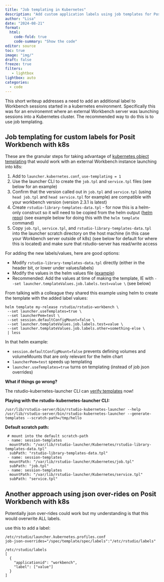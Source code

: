 ```yaml
---
title: "Job templating in Kubernetes" 
description: "Add custom application labels using job templates for Posit Workbench with k8s"
author: "Lisa"
date: "2024-08-21"
format:
  html:
    code-fold: true
    code-summary: "Show the code"
editor: source
toc: true
image: "img/"
draft: false
freeze: true
filters:
   - lightbox
lightbox: auto
categories:
  - code
---
```


This short writeup addresses a need to add an additional label to Workbench sessions started in a kubernetes environment. Specifically this was for an environemnt where an external Workbench server was launching sessions into a Kubernetes cluster. The recommended way to do this is to use job templating. 

## Job templating for custom labels for Posit Workbench with k8s

These are the granular steps for taking advantage of [kubernetes object templating](https://docs.posit.co/ide/server-pro/job_launcher/kubernetes_plugin.html#kube-templating) that would work with an external Workbench instance launching into k8s: 


1. Add to `launcher.kubernetes.conf`, `use-templating = 1`
2. Use the launcher CLI to create the `job.tpl` and `service.tpl` files (see below for an example) 
3. Confirm that the version called out in  `job.tpl` and `service.tpl` (using `head job.tpl` and `head service.tpl` for example) are compatible with your workbench version (version 2.3.1 is latest)
4. Create  `rstudio-library-templates-data.tpl` - for now this is a helm-only construct so it will need to be copied from the helm output ([helm repo](https://github.com/rstudio/helm/tree/main/charts/rstudio-workbench)) (see example below for doing this with the `helm template` command) 
5. Copy `job.tpl`, `service.tpl`, and `rstudio-library-templates-data.tpl` into the launcher scratch directory on the host machine (in this case your Workbench server outside of k8s) (see below for default for where this is located) and make sure that rstudio-server has read/write access

For adding the new labels/values, here are good options:

- Modify `rstudio-library-templates-data.tpl` directly (either in the header bit, or lower under values/labels)
- Modify the values in the helm values file ([example](https://github.com/rstudio/helm/blob/5fb2ad5cecf84680c8e64e4d8123df9d4e0c1cc7/charts/rstudio-workbench/values.yaml#L82-L109))
- Recommended: Add the values at time of making the template, IE with `--set launcher.templateValues.job.labels.test=value \` (see below)


From talking with a colleague they shared this example using helm to create the template with the added label values:

```
helm template my-release rstudio/rstudio-workbench \
 --set launcher.useTemplates=true \
 --set launcherPem=test \
 --set session.defaultConfigMount=false \
 --set launcher.templateValues.job.labels.test=value \
 --set launcher.templateValues.job.labels.other=something-else \
 | less
```
In that helm example:

- `session.defaultConfigMount=false` prevents defining volumes and volumeMounts that are only relevant for the helm chart
- `launcherPem=test` speeds up templating
- `launcher.useTemplates=true` turns on templating (instead of job json overrides)

**What if things go wrong?**

The rstudio-kubernetes-launcher CLI can [verify templates](https://docs.posit.co/ide/server-pro/job_launcher/kubernetes_plugin.html#validating-templates) now!

**Playing with the rstudio-kubernetes-launcher CLI:**

```
/usr/lib/rstudio-server/bin/rstudio-kubernetes-launcher --help
/usr/lib/rstudio-server/bin/rstudio-kubernetes-launcher --generate-templates --scratch-path=/tmp/hello
```

**
Default scratch path:**

```
 # mount into the default scratch-path
 - name: session-templates
  mountPath: "/var/lib/rstudio-launcher/Kubernetes/rstudio-library-templates-data.tpl"
  subPath: "rstudio-library-templates-data.tpl"
 - name: session-templates
  mountPath: "/var/lib/rstudio-launcher/Kubernetes/job.tpl"
  subPath: "job.tpl"
 - name: session-templates
  mountPath: "/var/lib/rstudio-launcher/Kubernetes/service.tpl"
  subPath: "service.tpl"
```

## Another approach using json over-rides on Posit Workbench with k8s

Potentially json over-rides could work but my understanding is that this would overwrite ALL labels. 

use this to add a label:
```
/etc/rstudio/launcher.kubernetes.profiles.conf
job-json-overrides="/spec/template/spec/labels":"/etc/rstudio/labels"
```

```
/etc/rstudio/labels
[
  {
    "applicationid": "workbench",
    "label": ["value"]
  }
]
```

